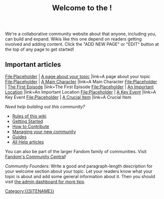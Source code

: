 <mainpage-leftcolumn-start />
<div style="text-align: center; font-size: x-large; padding: 1em;">'''Welcome to the {{SITENAME}}!'''</div>

We're a collaborative community website about {{topic}} that anyone, including you, can build and expand. Wikis like this one depend on readers getting involved and adding content. Click the "ADD NEW PAGE" or "EDIT" button at the top of any page to get started! 

==Important articles==
<gallery position="center" captionalign="center" navigation="true">
File:Placeholder | [[A page about your topic]] |link=A page about your topic
File:Placeholder | [[A Main Character]] |link=A Main Character
File:Placeholder | [[The First Episode]] |link=The First Episode
File:Placeholder | [[An Important Location]] |link=An Important Location
File:Placeholder | [[A Key Event]] |link=A Key Event
File:Placeholder | [[A Crucial Item]] |link=A Crucial Item
</gallery>
<!-- The gallery above works well for individual articles, but it would also be good to have another below it that points to important Category: pages. -->
<mainpage-endcolumn />

<mainpage-rightcolumn-start />
''Need help building out this community?''

*[[Project:Wiki rules|Rules of this wiki]]
*[[w:c:community:Help:Getting Started|Getting Started]]
*[[w:c:community:Help:Contributing|How to Contribute]]
*[[w:c:community:Help:Community Management|Managing your new community]]
*[[w:c:community:Help:Contents|Guides]]
*[[w:c:community:Help:Index|All Help articles]]

You can also be part of the larger Fandom family of communities. Visit [[w:c:community|Fandom's Community Central]]!



''Community Founders'': Write a good and paragraph-length description for your welcome section about your topic. Let your readers know what your topic is about and add some general information about it. Then you should visit [[Special:AdminDashboard|the admin dashboard for more tips]]. 
<mainpage-endcolumn />
[[Category:{{SITENAME}}]]